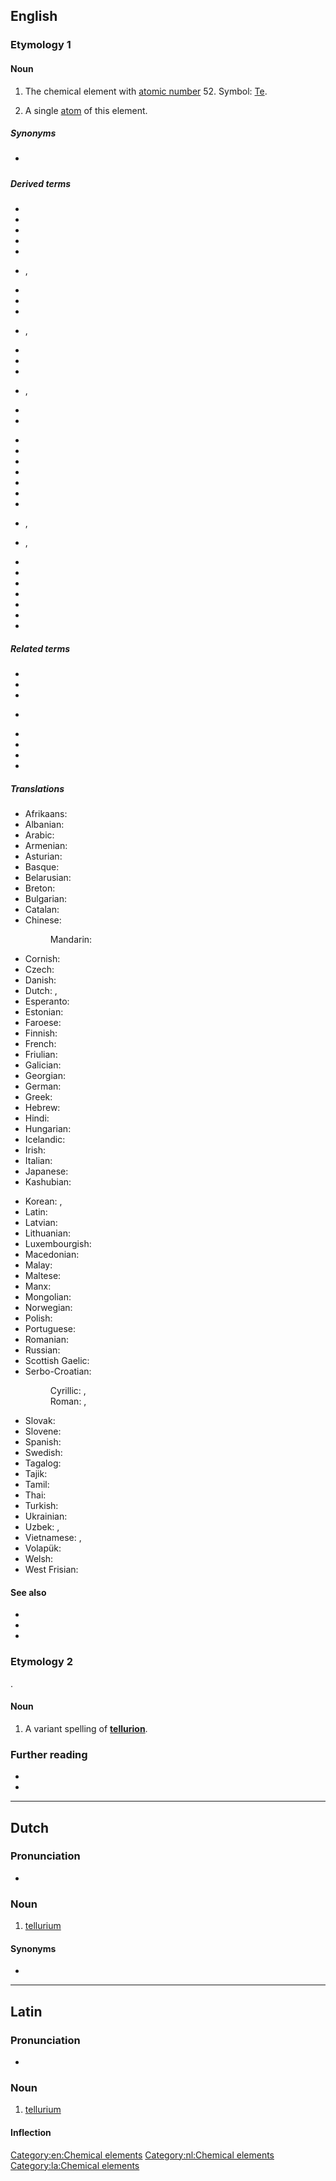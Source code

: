 {{also|Tellurium}}
==English==
{{elements|Te|antimony|Sb|iodine|I}}

===Etymology 1===
{{etyl|la|en}} {{m|la|tellūs||earth}} {{suffix|en||ium}}

====Noun====
{{wikipedia}}
{{en-noun|~}}

# {{lb|en|uncountable}} The chemical element with [[atomic number]] 52. Symbol: [[Te]].
# A single [[atom]] of this element.

=====Synonyms=====
* {{l|en|sylvanium}} {{qualifier|obsolete}}

=====Derived terms=====
{{der-top}}
* {{l|en|bismuthic tellurium}}
* {{l|en|bismuth-tellurium}}
* {{l|en|black tellurium}}
* {{l|en|foliated tellurium}}
* {{l|en|graphic tellurium}}
* {{l|en|tellur-}}, {{l|en|telluri-}}
* {{l|en|tellurane}}
* {{l|en|tellurate}}
* {{l|en|telluret}}
* {{l|en|tellureted}}, {{l|en|telluretted}}
* {{l|en|telluric}}
* {{l|en|telluride}}
* {{l|en|tellurious}}
* {{l|en|tellurise}}, {{l|en|tellurize}}
* {{l|en|tellurite}}
* {{l|en|tellurium bromide}}
{{der-mid}}
* {{l|en|tellurium chloride}}
* {{l|en|tellurium dioxide}}
* {{l|en|tellurium glance}}
* {{l|en|tellurium hydride}}
* {{l|en|tellurium nitrate}}
* {{l|en|tellurium oxalate}}
* {{l|en|tellurium salt}}
* {{l|en|tellurium sulfate}}, {{l|en|tellurium sulphate}}
* {{l|en|tellurium sulfide}}, {{l|en|tellurium sulphide}}
* {{l|en|tellurium tetrachloride}}
* {{l|en|tellurium trioxide}}
* {{l|en|tellurous}}
* {{l|en|tellururet}}
* {{l|en|tetratellurium}}
* {{l|en|white tellurium}}
* {{l|en|yellow tellurium}}
{{der-bottom}}

=====Related terms=====
{{rel-top}}
* {{l|en|tellane}}
* {{l|en|tellural}}
* {{l|en|tellurian}}
* {{l|en|telluric}} {{qualifier|of the earth}}
{{rel-mid}}
* {{l|en|tellurion}}
* {{l|en|tellurism}}
* {{l|en|tellurometer}}
* {{l|en|Tellus}}
{{rel-bottom}}

=====Translations=====
{{trans-top|chemical element}}
* Afrikaans: {{t|af|telluur}}
* Albanian: {{t|sq|telur}}
* Arabic: {{t|ar|تِيلُورِيُوم|m|tr=tilūriyum}}
* Armenian: {{t|hy|տելուր}}
* Asturian: {{t|ast|teluriu|m}}
* Basque: {{t|eu|telurioa}}
* Belarusian: {{t|be|тэлу́р|m}}
* Breton: {{t|br|telluriom}}
* Bulgarian: {{t|bg|телу́р|m}}
* Catalan: {{t+|ca|telluri}}
* Chinese:
*: Mandarin: {{t+|cmn|碲|tr=dì}}
* Cornish: {{t|kw|teluryum}}
* Czech: {{t+|cs|tellur}}
* Danish: {{t+|da|tellur}}
* Dutch: {{t+|nl|telluur|n}}, {{t+|nl|tellurium|n}}
* Esperanto: {{t+|eo|teluro}}
* Estonian: {{t+|et|telluur}}
* Faroese: {{t|fo|tellur|n}}
* Finnish: {{t+|fi|telluuri}}
* French: {{t+|fr|tellure|m}}
* Friulian: {{t|fur|teluri}}
* Galician: {{t+|gl|telurio}}
* Georgian: {{t|ka|ტელური}}
* German: {{t+|de|Tellur|n}}
* Greek: {{t+|el|τελλούριο|n}}
* Hebrew: {{t|he|טלוריום|tr=teluryum}}
* Hindi: {{t|hi|वंगक|tr=vangak|sc=Deva}}
* Hungarian: {{t+|hu|tellúr}}
* Icelandic: {{t+|is|tellúr}}
* Irish: {{t|ga|teallúiriam}}
* Italian: {{t+|it|tellurio|m}}
* Japanese: {{t+|ja|テルル|tr=teruru}}
* Kashubian: {{t|csb|tellur}}
{{trans-mid}}
* Korean: {{t+|ko|텔루르|sc=Hang}}, {{t|ko|텔루륨|sc=Hang}}
* Latin: {{t+|la|tellurium}}
* Latvian: {{t|lv|telūrs}}
* Lithuanian: {{t+|lt|telūras}}
* Luxembourgish: {{t|lb|Tellur}}
* Macedonian: {{t|mk|телур}}
* Malay: {{t|ms|telurium}}
* Maltese: {{t|mt|tellurju}}
* Manx: {{t|gv|çhellurium}}
* Mongolian: {{t|mn|теллур|sc=Cyrl}}
* Norwegian: {{t|no|tellur}}
* Polish: {{t+|pl|tellur|m}}
* Portuguese: {{t+|pt|telúrio|m}}
* Romanian: {{t+|ro|telur|n}}
* Russian: {{t+|ru|теллу́р|m}}
* Scottish Gaelic: {{t|gd|teallùiriam}}
* Serbo-Croatian:
*: Cyrillic: {{t|sh|телур|sc=Cyrl}}, {{t|sh|телуриј|sc=Cyrl}}
*: Roman: {{t+|sh|telur}}, {{t+|sh|telurij}}
* Slovak: {{t|sk|telúr}}
* Slovene: {{t+|sl|telur}}
* Spanish: {{t+|es|teluro|m}}
* Swedish: {{t+|sv|tellur|n}}
* Tagalog: {{t|tl|teluro}}
* Tajik: {{t+|tg|теллур}}
* Tamil: {{t|ta|வெண்கந்தகம்}}
* Thai: {{t|th|เทลลูเรียม}}
* Turkish: {{t+|tr|tellür}}
* Ukrainian: {{t|uk|телу́р|m}}
* Uzbek: {{t+|uz|tellur}}, {{t+|uz|теллур|sc=Cyrl}}
* Vietnamese: {{t|vi|telua}}, {{t|vi|telu}}
* Volapük: {{t+|vo|telurin}}
* Welsh: {{t+|cy|telwriwm}}
* West Frisian: {{t|fy|telluur}}
{{trans-bottom}}

====See also====
* {{l|en|calaverite}}
* {{l|en|nagyagite}}
* {{l|en|sylvanite}}

===Etymology 2===
{{etyl|la|en}} {{m|la|tellus||earth}}.

====Noun====
{{en-noun|?}}

# A variant spelling of '''[[tellurion]]'''.

===Further reading===
* {{R:WebMineral}}
* {{R:mindat}}

[[Category:en:Chemical elements]]

----

==Dutch==
{{wikipedia|lang=nl}}

===Pronunciation===
* {{audio|Nl-tellurium.ogg|Audio|lang=nl}}

===Noun===
{{nl-noun|n|-|-}}

# [[tellurium#English|tellurium]]

====Synonyms====
* {{l|nl|telluur}}

[[Category:nl:Chemical elements]]

----

==Latin==
{{wikipedia|lang=la}}

===Pronunciation===
* {{la-IPA|tellūrium}}

===Noun===
{{la-noun|tellūrium|tellūriī|n|second}}

# {{lb|la|New Latin}} [[#English|tellurium]]

====Inflection====
{{la-decl-2nd-N|tellūri}}

[[Category:la:Chemical elements]]